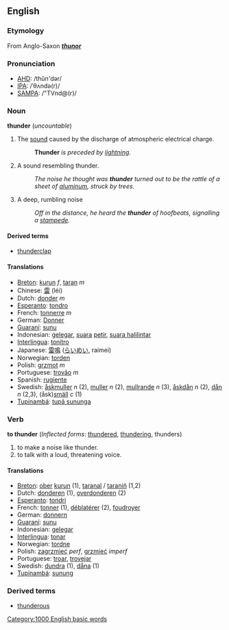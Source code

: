 ==English==
===Etymology===
From Anglo-Saxon '''''[[thunor]]'''''

=== Pronunciation ===
*[[w:AHD|AHD]]: /thŭn'dər/
*[[w:IPA|IPA]]: /ˈθʌndə(r)/
*[[w:SAMPA|SAMPA]]: /"TVnd@(r)/

===Noun===
'''thunder''' (''uncountable'')

#The [[sound]] caused by the discharge of atmospheric electrical charge. 
#:'''Thunder''' ''is preceded by [[lightning]].''
#A sound resembling thunder. 
#:''The noise he thought was '''thunder''' turned out to be the rattle of a sheet of [[aluminum]], struck by trees.''
#A deep, rumbling noise 
#:''Off in the distance, he heard the '''thunder''' of hoofbeats, signalling a [[stampede]].''

====Derived terms====
*[[thunderclap]]

====Translations====
*[[Breton]]: [[kurun]] ''f'', [[taran]] ''m''
*Chinese: [[雷]] (léi)
*Dutch: [[donder]] ''m''
*[[Esperanto]]: [[tondro]]
*French: [[tonnerre]] ''m''
*German: [[Donner]]
*[[Guaraní]]: [[sunu]]
*Indonesian: [[gelegar]], [[suara]] [[petir]], [[suara halilintar]]
*[[Interlingua]]: [[tonitro]]
*Japanese: [[雷鳴]] ([[らいめい]], raimei)
*Norwegian: [[torden]]
*Polish: [[grzmot]] ''m''
*Portuguese: [[trovão]] ''m''
*Spanish: [[rugiente]]
*Swedish: [[åskmuller]] ''n'' (2), [[muller]] ''n'' (2), [[mullrande]] ''n'' (3), [[åskdån]] ''n'' (2), [[dån]] ''n'' (2,3), (åsk)[[smäll]] ''c'' (1)
*[[Tupinambá]]: [[tupã sununga]]

===Verb===
'''to thunder''' (''Inflected forms'': [[thundered]], [[thundering]], thunders)

#to make a noise like thunder.
#to talk with a loud, threatening voice.

====Translations====
*[[Breton]]: [[ober]] [[kurun]] (1), [[taranal]] / [[taraniñ]] (1,2)
*Dutch: [[donderen]] (1), [[overdonderen]] (2)
*[[Esperanto]]: [[tondri]]
*French: [[tonner]] (1), [[déblatérer]] (2), [[foudroyer]]
*German: [[donnern]]
*[[Guaraní]]: [[sunu]]
*Indonesian: [[gelegar]]
*[[Interlingua]]: [[tonar]]
*Norwegian: [[tordne]]
*Polish: [[zagrzmieć]] ''perf'', [[grzmieć]] ''imperf''
*Portuguese: [[troar]], [[trovejar]]
*Swedish: [[dundra]] (1), [[dåna]] (1)
*[[Tupinambá]]: [[sunung]]

===Derived terms===
*[[thunderous]]

[[Category:1000 English basic words]]
